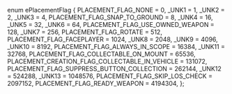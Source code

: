 enum ePlacementFlag
{
	PLACEMENT_FLAG_NONE = 0,
	_UNK1 = 1,
	_UNK2 = 2,
	_UNK3 = 4,
	PLACEMENT_FLAG_SNAP_TO_GROUND = 8,
	_UNK4 = 16,
	_UNK5 = 32,
	_UNK6 = 64,
	PLACEMENT_FLAG_USE_OWNED_WEAPON = 128,
	_UNK7 = 256,
	PLACEMENT_FLAG_ROTATE = 512,
	PLACEMENT_FLAG_FACEPLAYER = 1024,
	_UNK8 = 2048,
	_UNK9 = 4096,
	_UNK10 = 8192,
	PLACEMENT_FLAG_ALWAYS_IN_SCOPE = 16384,
	_UNK11 = 32768,
	PLACEMENT_FLAG_COLLECTABLE_ON_MOUNT = 65536,
	PLACEMENT_CREATION_FLAG_COLLECTABLE_IN_VEHICLE = 131072,
	PLACEMENT_FLAG_SUPPRESS_BUTTON_COLLECTION = 262144,
	_UNK12 = 524288,
	_UNK13 = 1048576,
	PLACEMENT_FLAG_SKIP_LOS_CHECK = 2097152,
	PLACEMENT_FLAG_READY_WEAPON = 4194304,
};